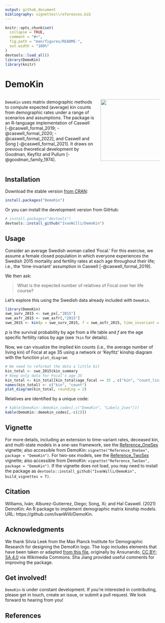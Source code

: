 ```yaml
---
output: github_document
bibliography: vignettes\\references.bib
---
```


```r
knitr::opts_chunk$set(
  collapse = TRUE,
  comment = "#>",
  fig.path = "man/figures/README-",
  out.width = "100%"
)
devtools::load_all()
library(DemoKin)
library(knitr)
```


# DemoKin 

:::::::::::::: {.columns}
::: {.column width="60%"}


`DemoKin` uses matrix demographic methods to compute expected (average) kin counts from demographic rates under a range of scenarios and assumptions. The package is an R-language implementation of Caswell [-@caswell_formal_2019; -@caswell_formal_2020; -@caswell_formal_2022], and Caswell and Song [-@caswell_formal_2021]. It draws on previous theoretical development by Goodman, Keyfitz and Pullum [-@goodman_family_1974].

:::
::: {.column width="40%"}

<img src="man/figures/DemoKin-Logo.png" align="right" width="200" />

:::
::::::::::::::

## Installation

Download the stable version [from CRAN](https://cran.r-project.org/web/packages/DemoKin/):

``` r
install.packages("DemoKin")
```

Or you can install the development version from GitHub:

``` r
# install.packages("devtools")
devtools::install_github("IvanWilli/DemoKin")
```

## Usage

Consider an average Swedish woman called 'Focal.' For this exercise, we assume a female closed population in which everyone experiences the Swedish 2015 mortality and fertility rates at each age throughout their life; i.e., the 'time-invariant' assumption in Caswell [-@caswell_formal_2019]. 

We then ask:

> What is the expected number of relatives of Focal over her life course?

Let's explore this using the Swedish data already included with `DemoKin`.

```r
library(DemoKin)
swe_surv_2015 <- swe_px[,"2015"]
swe_asfr_2015 <- swe_asfr[,"2015"]
swe_2015 <- kin(p = swe_surv_2015, f = swe_asfr_2015, time_invariant = TRUE)
```

*p* is the survival probability by age from a life table and *f* are the age specific fertility ratios by age (see `?kin` for details). 

Now, we can visualize the implied kin counts (i.e., the average number of living kin) of Focal at age 35 using a network or 'Keyfitz' kinship diagram with the function `plot_diagram`:

```r
# We need to reformat the data a little bit
kin_total <- swe_2015$kin_summary
# Keep only data for Focal's age 35
kin_total <- kin_total[kin_total$age_focal == 35 , c("kin", "count_living")]
names(kin_total) <- c("kin", "count")
plot_diagram(kin_total, rounding = 2)
```

Relatives are identified by a unique code:

```r
# kable(DemoKin::demokin_codes[,c("DemoKin", "Labels_2sex")])
kable(DemoKin::demokin_codes[,-c(2)])
```

## Vignette

For more details, including an extension to time-variant rates, deceased kin, and multi-state models in a one-sex framework, see the [Reference_OneSex](https://cran.r-project.org/web/packages/DemoKin/vignettes/Reference_OneSex.html) vignette; also accessible from DemoKin: `vignette("Reference_OneSex", package = "DemoKin")`. For two-sex models, see the [Reference_TwoSex](https://cran.r-project.org/web/packages/DemoKin/vignettes/Reference_TwoSex.html) vignette; also accessible from DemoKin: `vignette("Reference_TwoSex", package = "DemoKin")`.
If the vignette does not load, you may need to install the package as `devtools::install_github("IvanWilli/DemoKin", build_vignettes = T)`.

## Citation

Williams, Iván; Alburez-Gutierrez, Diego; Song, Xi; and Hal Caswell. (2021) DemoKin: An R package to implement demographic matrix kinship models. URL: https://github.com/IvanWilli/DemoKin.

## Acknowledgments

 We thank Silvia Leek from the Max Planck Institute for Demographic Research for designing the DemoKin logo. The logo includes elements that have been taken or adapted [from this file](https://commons.wikimedia.org/wiki/File:Escudo_de_la_Orden_de_San_Jer%C3%B3nimo.svg), originally by Ansunando, [CC BY-SA 4.0](https://creativecommons.org/licenses/by-sa/4.0) via Wikimedia Commons. Sha Jiang provided useful comments for improving the package.

## Get involved!
  
`DemoKin` is under constant development.
If you're interested in contributing, please get in touch, create an issue, or submit a pull request.
We look forward to hearing from you!

## References
